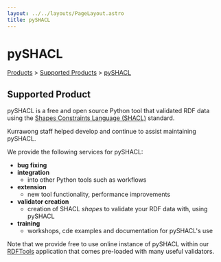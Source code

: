 ```yaml
---
layout: ../../layouts/PageLayout.astro
title: pySHACL
---
```


# pySHACL

[Products](/products) > [Supported Products](.) > [pySHACL](./pyshacl)

## Supported Product

pySHACL is a free and open source Python tool that validated RDF data using the [Shapes Constraints Language (SHACL)](https://www.w3.org/TR/shacl/) standard.

Kurrawong staff helped develop and continue to assist maintaining pySHACL.

We provide the following services for pySHACL:

- **bug fixing**
- **integration**
  - into other Python tools such as workflows
- **extension**
  - new tool functionality, performance improvements
- **validator creation**
  - creation of SHACL _shapes_ to validate your RDF data with, using pySHACL
- **training**
  - workshops, cde examples and documentation for pySHACL's use

Note that we provide free to use online instance of pySHACL within our [RDFTools](http://rdftools.kurrawong.net) application that comes pre-loaded with many useful validators.
